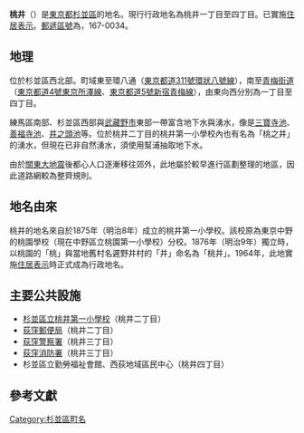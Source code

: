 {{Refimprove|time=2020-03-06T10:40:53+00:00}} 
{{Pathnav|日本|東京都|杉並區|frame=1}}
{{Infobox Settlement
|official_name = 桃井
|native_name =
|settlement_type = [[町|町]]
|image_skyline = Promenade ogikubo suginami tokyo 2009.JPG
|imagesize = 250px
|image_caption = 兩棟集合住宅「Promenade荻窪」（プロムナード荻窪，右方）與「in the park 荻窪」（左方）
|image_flag =
|image_seal =
| image_map =
| map_caption =
| pushpin_map = Tokyo city
|subdivision_type = [[國家|國家]]
|subdivision_name = [[File:Flag_of_Japan.svg|border]] [[日本|日本]]
|subdivision_type1 = [[都道府縣|都道府縣]]
|subdivision_name1 = [[File:Flag_of_Tokyo_Prefecture.svg|25px]] [[東京都|東京都]]
|subdivision_type2 = [[東京都區部|特別區]]
|subdivision_name2 = [[File:Flag_of_Suginami,_Tokyo.svg|25px]] [[杉並區|杉並區]]
|established_title =
|established_date =
|government_type =
|leader_title =
|leader_name =
|area_magnitude =
|area_total_sq_mi =
|area_total_km2 =
|area_land_sq_mi =
|area_land_km2 =
|area_urban_sq_mi =
|area_urban_km2 =
|area_metro_km2 =
|area_metro_sq_mi =
|population_as_of= 2013年（平成25年）10月1日
|population_footnotes = <ref>[http://www2.city.suginami.tokyo.jp/library/file/h2510_age.xls 杉並区 区政資料 - 統計 - 人口 - 各歳別人口25年] {{webarchive|url=https://web.archive.org/web/20131022132215/http://www2.city.suginami.tokyo.jp/library/file/h2510_age.xls |date=2013-10-22 }}</ref>
|population_total = 11478
|population_urban =
|population_metro =
|population_density_sq_mi =
|population_density_km2 =
| timezone = [[日本標準時間|JST]]
| utc_offset = +9
|timezone_DST =
|utc_offset_DST =
|latd=35|latm=42|lats=37|latNS=N
|longd=139|longm=36|longs=47|longEW=E
|elevation_footnotes=
|elevation_m =
|elevation_ft =
|postal_code_type = [[郵遞區號|郵遞區號]]
|postal_code = 167-0034
|area_code =
|website =
|footnotes =
}}
'''桃井'''（{{jpn|j=桃井|hg=ももい|rm=Momoi|f=y}}）是[[東京都|東京都]][[杉並區|杉並區]]的地名。現行行政地名為桃井一丁目至四丁目。已實施[[住居表示|住居表示]]。[[郵遞區號|郵遞區號]]為，167-0034。

== 地理 ==
位於杉並區西北部。町域東至環八通（[[東京都道311號環狀八號線|東京都道311號環狀八號線]]），南至[[青梅街道|青梅街道]]（[[東京都道4號東京所澤線|東京都道4號東京所澤線]]、[[東京都道5號新宿青梅線|東京都道5號新宿青梅線]]），由東向西分別為一丁目至四丁目。

練馬區南部、杉並區西部與[[武藏野市|武藏野市]]東部一帶富含地下水與湧水，像是[[三寶寺池|三寶寺池]]、[[善福寺池|善福寺池]]、[[井之頭池|井之頭池]]等。位於桃井二丁目的桃井第一小學校內也有名為「桃之井」的湧水，但現在已非自然湧水，須使用幫浦抽取地下水。

由於[[關東大地震|關東大地震]]後都心人口逐漸移往郊外，此地屬於較早進行區劃整理的地區，因此道路網較為整齊規則。

== 地名由來 ==
桃井的地名來自於1875年（明治8年）成立的桃井第一小學校。該校原為東京中野的桃園學校（現在中野區立桃園第一小學校）分校。1876年（明治9年）獨立時，以桃園的「桃」與當地舊村名遲野井村的「井」命名為「桃井」。1964年，此地實施[[住居表示|住居表示]]時正式成為行政地名。

== 主要公共設施 ==
* [[杉並區立桃井第一小學校|杉並區立桃井第一小學校]]（桃井二丁目）
* [[荻窪郵便局|荻窪郵便局]]（桃井二丁目）
* [[荻窪警察署|荻窪警察署]]（桃井三丁目）
* [[荻窪消防署|荻窪消防署]]（桃井三丁目）
* 杉並區立勤勞福祉會館、西荻地域區民中心（桃井四丁目）

== 參考文獻 ==
{{reflist}}

{{Geographic Location
| Centre = 桃井
| North = [[今川_(杉並區)|今川]]
| Northeast =
| East = [[清水_(杉並區)|清水]]
| Southeast =
| South = [[上荻|上荻]]
| Southwest =
| West = [[善福寺_(杉並區)|善福寺]]
| Northwest =
| image =
}}

{{杉並區的町名}}

{{Coord|35|42|37|N|139|36|47|E|region:JP_type:city_scale:10000|display=title}}
{{DEFAULTSORT:Momoi}}
[[Category:杉並區町名|Category:杉並區町名]]